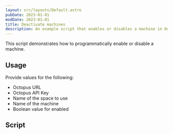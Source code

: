 ```yaml
---
layout: src/layouts/Default.astro
pubDate: 2023-01-01
modDate: 2023-01-01
title: Deactivate machines
description: An example script that enables or disables a machine in Octopus.
---
```


This script demonstrates how to programmatically enable or disable a machine.

## Usage

Provide values for the following:

- Octopus URL
- Octopus API Key
- Name of the space to use
- Name of the machine
- Boolean value for enabled

## Script

<EnableDisableMachineScripts />